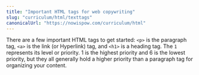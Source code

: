 ```yaml
---
title: "Important HTML tags for web copywriting"
slug: "curriculum/html/texttags"
canonicalUrl: "https://nowispow.com/curriculum/html"
---
```


There are a few important HTML tags to get started: `<p>` is the paragraph tag, `<a>` is the link (or Hyperlink) tag, and `<h1>` is a heading tag. The `1` represents its level or priority. 1 is the highest priority and 6 is the lowest priority, but they all generally hold a higher priority than a paragraph tag for organizing your content.
